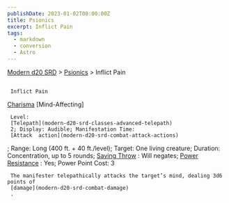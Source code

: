 ```yaml
---
publishDate: 2023-01-02T00:00:00Z
title: Psionics
excerpt: Inflict Pain
tags:
  - markdown
  - conversion
  - Astro
---
```


[Modern d20 SRD](/#modernD20) > [Psionics](modern-d20-srd-psionics-index) > Inflict Pain

##

     Inflict Pain

[Charisma](modern-d20-srd-basics-ability-scores)
[Mind-Affecting]

     Level:
     [Telepath](modern-d20-srd-classes-advanced-telepath)
     2; Display: Audible; Manifestation Time:
     [Attack  action](modern-d20-srd-combat-attack-actions)
; Range: Long (400 ft. + 40 ft./level); Target: One living creature; Duration: Concentration, up to 5 rounds;
[Saving Throw](modern-d20-srd-basics-saving-throws)
: Will negates;
[Power Resistance](modern-d20-srd-special-abilities-power-resistance)
: Yes; Power Point Cost: 3

     The manifester telepathically attacks the target’s mind, dealing 3d6 points of
     [damage](modern-d20-srd-combat-damage)
     .
